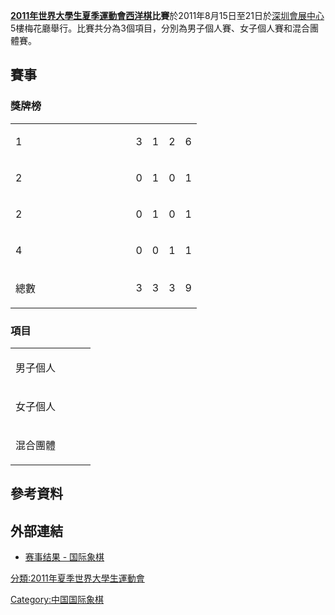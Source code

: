'''[[2011年世界大學生夏季運動會|2011年世界大學生夏季運動會]][[西洋棋|西洋棋]]比賽'''於2011年8月15日至21日於[[深圳會展中心|深圳會展中心]]5樓梅花廳舉行。比賽共分為3個項目，分別為男子個人賽、女子個人賽和混合團體賽。

==賽事==
===獎牌榜===
{| {{RankedMedalTable}}
|-
| 1 ||width=150 align=left| {{flagIOC2team|CHN|2011年夏季世界大學生運動會}} || 3 || 1 || 2 || 6
|-
| 2 ||align=left| {{flagIOC2team|MGL|2011年夏季世界大學生運動會}} || 0 || 1 || 0 || 1
|-
| 2 ||align=left| {{flagIOC2team|UKR|2011年夏季世界大學生運動會}} || 0 || 1 || 0 || 1
|-
| 4 ||align=left| {{flagIOC2team|GEO|2011年夏季世界大學生運動會}} || 0 || 0 || 1 || 1
|- class="sortbottom"
!colspan=2| 總數 || 3 || 3 || 3 || 9
|}

===項目===
{| {{MedalistTable|type=項目|columns=1}}
|-
|男子個人
|{{flagIOC2medalist|[[李超_(棋手)|李超]]|CHN|2011年夏季世界大學生運動會}}
|{{flagIOC2medalist|[[王皓_(国际象棋棋手)|王皓]]|CHN|2011年夏季世界大學生運動會}} 
|{{flagIOC2medalist|[[王玥|王玥]]|CHN|2011年夏季世界大學生運動會}} 
|-
|女子個人
|{{flagIOC2medalist|[[谭中怡|谭中怡]]|CHN|2011年夏季世界大學生運動會}}
|{{flagIOC2medalist|[[巴圖婭格·蒙格圖爾|Batkhuyagiin Möngöntuul]]|MGL|2011年夏季世界大學生運動會}} 
|{{flagIOC2medalist|[[黄茜|黄茜]]|CHN|2011年夏季世界大學生運動會}} 
|-
|混合團體
|{{flagIOC2team|CHN|2011年夏季世界大學生運動會}}
|{{flagIOC2team|UKR|2011年夏季世界大學生運動會}}
|{{flagIOC2team|GEO|2011年夏季世界大學生運動會}}
|}

== 參考資料 ==
{{Reflist}}

== 外部連結 ==
*[https://web.archive.org/web/20111114010336/http://match.sz2011.org/Scheduledetail2/CHCHI.htm 赛事结果  - 国际象棋]

{{2011年夏季世界大學生運動會項目}}

[[分類:2011年夏季世界大學生運動會|分類:2011年夏季世界大學生運動會]]
[[Category:中国国际象棋|Category:中国国际象棋]]